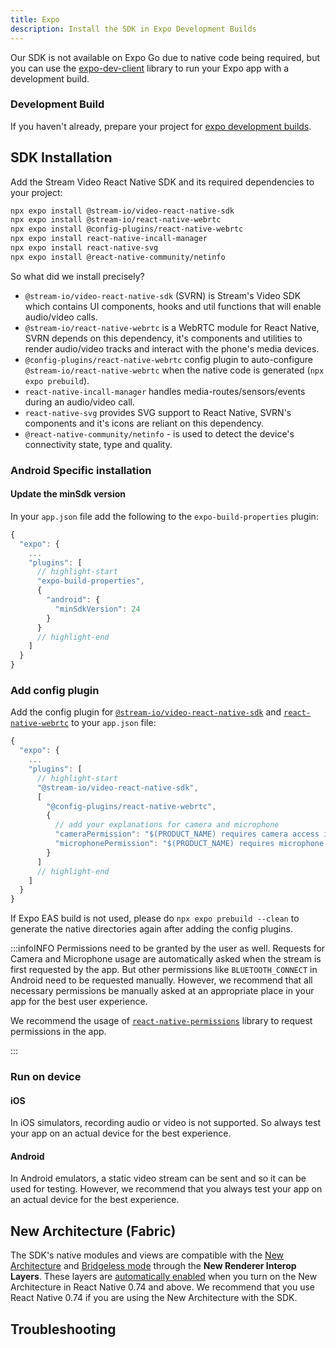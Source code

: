 ```yaml
---
title: Expo
description: Install the SDK in Expo Development Builds
---
```



Our SDK is not available on Expo Go due to native code being required, but you can use the [expo-dev-client](https://docs.expo.dev/development/create-development-builds/) library to run your Expo app with a development build.

### Development Build

If you haven't already, prepare your project for [expo development builds](https://docs.expo.dev/develop/development-builds/installation/).

## SDK Installation

Add the Stream Video React Native SDK and its required dependencies to your project:

```bash title=Terminal
npx expo install @stream-io/video-react-native-sdk
npx expo install @stream-io/react-native-webrtc
npx expo install @config-plugins/react-native-webrtc
npx expo install react-native-incall-manager
npx expo install react-native-svg
npx expo install @react-native-community/netinfo
```

So what did we install precisely?

- `@stream-io/video-react-native-sdk` (SVRN) is Stream's Video SDK which contains UI components, hooks and util functions that will enable audio/video calls.
- `@stream-io/react-native-webrtc` is a WebRTC module for React Native, SVRN depends on this dependency, it's components and utilities to render audio/video tracks and interact with the phone's media devices.
- `@config-plugins/react-native-webrtc` config plugin to auto-configure `@stream-io/react-native-webrtc` when the native code is generated (`npx expo prebuild`).
- `react-native-incall-manager` handles media-routes/sensors/events during an audio/video call.
- `react-native-svg` provides SVG support to React Native, SVRN's components and it's icons are reliant on this dependency.
- `@react-native-community/netinfo` - is used to detect the device's connectivity state, type and quality.

### Android Specific installation

<!-- vale off -->
#### Update the minSdk version

In your `app.json` file add the following to the `expo-build-properties` plugin:

```js title=app.json
{
  "expo": {
    ...
    "plugins": [
      // highlight-start
      "expo-build-properties",
      {
        "android": {
          "minSdkVersion": 24
        }
      }
      // highlight-end
    ]
  }
}
```
<!-- vale on -->

### Add config plugin

Add the config plugin for [`@stream-io/video-react-native-sdk`](https://github.com/GetStream/stream-video-js/tree/main/packages/react-native-sdk/expo-config-plugin/README.md) and [`react-native-webrtc`](https://www.npmjs.com/package/@config-plugins/react-native-webrtc) to your `app.json` file:

```js title=app.json
{
  "expo": {
    ...
    "plugins": [
      // highlight-start
      "@stream-io/video-react-native-sdk",
      [
        "@config-plugins/react-native-webrtc",
        {
          // add your explanations for camera and microphone
          "cameraPermission": "$(PRODUCT_NAME) requires camera access in order to capture and transmit video",
          "microphonePermission": "$(PRODUCT_NAME) requires microphone access in order to capture and transmit audio"
        }
      ]
      // highlight-end
    ]
  }
}
```

If Expo EAS build is not used, please do `npx expo prebuild --clean` to generate the native directories again after adding the config plugins. 

:::infoINFO
Permissions need to be granted by the user as well. Requests for Camera and Microphone usage are automatically asked when the stream is first requested by the app. But other permissions like `BLUETOOTH_CONNECT` in Android need to be requested manually. However, we recommend that all necessary permissions be manually asked at an appropriate place in your app for the best user experience.

We recommend the usage of [`react-native-permissions`](https://github.com/zoontek/react-native-permissions) library to request permissions in the app.

:::

### Run on device

#### iOS 

In iOS simulators, recording audio or video is not supported. So always test your app on an actual device for the best experience.

#### Android

In Android emulators, a static video stream can be sent and so it can be used for testing. However, we recommend that you always test your app on an actual device for the best experience.

## New Architecture (Fabric)

The SDK's native modules and views are compatible with the [New Architecture](https://reactnative.dev/docs/the-new-architecture/landing-page) and [Bridgeless mode](https://github.com/reactwg/react-native-new-architecture/discussions/154) through the **New Renderer Interop Layers**. These layers are [automatically enabled](https://github.com/reactwg/react-native-new-architecture/discussions/175) when you turn on the New Architecture in React Native 0.74 and above. We recommend that you use React Native 0.74 if you are using the New Architecture with the SDK.

## Troubleshooting

<Troubleshooting isExpo={true} />
